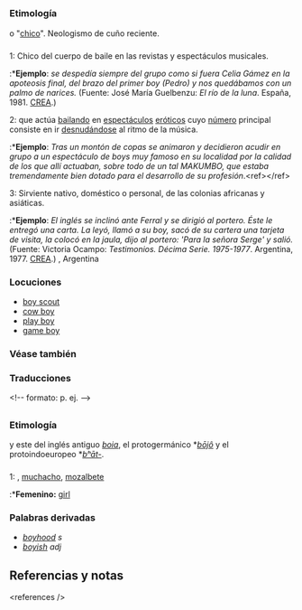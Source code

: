 == {{lengua|es}} ==
{{pron-graf|fono=boj}}

=== Etimología ===
{{etimología|en|boy|muchacho}} o &quot;[[chico]]&quot;. Neologismo de cuño reciente.

=== {{sustantivo masculino|es}} ===
{{inflect.es.sust.reg}}

;1: Chico del cuerpo de baile en las revistas y espectáculos musicales.
:*'''Ejemplo''': ''se despedía siempre del grupo como si fuera Celia Gámez en la apoteosis final, del brazo del primer boy (Pedro) y nos quedábamos con un palmo de narices.'' (Fuente: José María Guelbenzu: ''El río de la luna''. España, 1981. [[Wikcionario:Fuentes#CREA|CREA]].)
{{ámbito|España}}

;2: {{plm|chico}} que actúa [[bailar|bailando]] en [[espectáculo]]s [[erótico]]s cuyo [[número]] principal consiste en ir [[desnudar|desnudándose]] al ritmo de la música.
:*'''Ejemplo''': ''Tras un montón de copas se animaron y decidieron acudir en grupo a un espectáculo de boys muy famoso en su localidad por la calidad de los que allí actuaban, sobre todo de un tal MAKUMBO, que estaba tremendamente bien dotado para el desarrollo de su profesión''.&lt;ref&gt;{{cita web|url=http://mitosurbanosve.blogspot.com/2011/04/el-boy-negro.html|título=Leyendas urbanas: El boy negro|fechaacceso=21 de julio de 2004|autor=Mitos Urbanos}}&lt;/ref&gt;
{{ámbito|España}}

;3: Sirviente nativo, doméstico o personal, de las colonias africanas y asiáticas.
:*'''Ejemplo''': ''El inglés se inclinó ante Ferral y se dirigió al portero. Éste le entregó una carta. La leyó, llamó a su boy, sacó de su cartera una tarjeta de visita, la colocó en la jaula, dijo al portero: 'Para la señora Serge' y salió.'' (Fuente: Victoria Ocampo: ''Testimonios. Décima Serie. 1975-1977''. Argentina, 1977. [[Wikcionario:Fuentes#CREA|CREA]].)
{{ámbito|España}}, Argentina

=== Locuciones ===
*[[boy scout]]
*[[cow boy]]
*[[play boy]]
*[[game boy]]

=== Véase también ===
{{w}}

{{clear}}

=== Traducciones ===
{{trad-arriba}}
&lt;!-- formato: {{t+|idioma|&lt;acepción#&gt;|palabra|género}} p. ej. {{t+|fr|1|chose|f}} --&gt;
{{trad-centro}}
{{trad-abajo}}

== {{lengua|en}} ==
{{pron-graf|leng=en
|fono=bɔɪ|audio=en-us-boy.ogg|aunota=EE. UU.
|2pron=Southern American English|2fono=bɔːə
|homófono=buoy}}

=== Etimología ===
{{etimología|leng=en|enm|boye}} y este del inglés antiguo ''[[boia]]'', el protogermánico *''[[bōjô]]'' y el protoindoeuropeo *''[[bʰāt-]]''.

=== {{sustantivo|en}} ===
{{inflect.en.sust.sg-pl|boy|boys}}

;1: {{plm|niño}}, [[muchacho]], [[mozalbete]]
:*'''Femenino:''' [[girl]]

=== Palabras derivadas ===
*''[[boyhood]]'' ''s''
*''[[boyish]]'' ''adj''

== Referencias y notas ==
&lt;references /&gt;